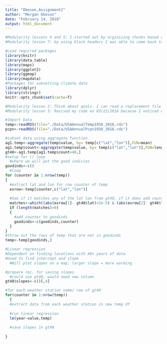 ```yaml
---
title: "Okeson_Assignment2"
author: "Morgan Okeson"
date: "February 14, 2018"
output: html_document
---
```


<!---Chunk for prep--->
```r
#Modularity lessons 4 and 5: I started out by orginizing chunks based on what I knew I had to do- 1) what I would need for input 2) what I would get an an output, 3) type of code I would need to write.
#Modularity lesson 7: by using block headers I was able to come back to the code I wanted to write later and have an idea of the direction I had planned out. 

#Load required packages
library(knitr)
library(data.table)
library(maps)
library(ggplot2)
library(ggmap)
library(mapdata)
#Packages for subsetting climate data
library(dplyr)
library(stringr)
knitr::opts_chunk$set(cache=T)

```

<!---Chunk for loading the data--->
```r
#Modularity lesson 2: Think about goals- I can read a replacement file easily here and won't have to change the code below
#Modularity lesson 3: Revised my code on 03/22/2018 because I noticed errors and found better ways to clean the data

#Import Data
temp<-readRDS(file="./Data/USAAnnualTemp1950_2016.rds")
pcpn<-readRDS(file="./Data/USAAnnualPcpn1950_2016.rds")

```

<!---Chunk for subsetting the data--->
```r
#subset data using aggregate function
ag1.temp<-aggregate(temp$value, by= temp[c("lat","lon")],FUN=mean)
ag1.temp$count<-aggregate(temp$value, by= temp[c("lat","lon")],FUN=length)[,3]
gt40<-ag1.temp[ag1.temp$count>40,]
#setup for () loop
  #where we will put the good indicies
goodinds<-c()
  #loop
for (counter in 1:nrow(temp))
{
  #extract lat and lon for row counter of temp
  exrow<-temp[counter,c("lat","lon")]
  
  #See if it matches any of the lat lon from gt40, if it does add counter into goodinds
  matches<-which((abs(exrow[1]- gt40$lat)<1e-5) & (abs(exrow[2]- gt40$lon)<1e-5))
  if (length(matches)>0)
  {
    #add counter to goodinds
    goodinds<-c(goodinds,counter)
  }
}
#throw out the rows of temp that are not in goodinds
temp<-temp[goodinds,]

```

<!---Chunk for Linear Regression--->
```r
#Linear regression
#Dependent on finding locations with 40+ years of data
#Used to find intercept and slope
  #Will plot slopes on a map, larger slope = more warming

#prepare rec. for saving slopes
  #could use gt40, would need new column 
gt40$slopes<-c()[,4]

#for each weather station name/ row of gt40
for(counter in 1:nrow(temp))
  {
  #extract data from each weather station in new temp df
  
  #run linear regression
  lm(year~value,temp)
  
  #save slopes in gt40
  
}

```


<!---Chunk for preparing for mapping--->
```r


```

<!---Chunk for Temp Map--->
```r

```

<!---Chunk for Precip Map--->
```r

```